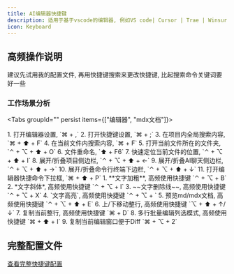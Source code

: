 ```yaml
---
title: AI编辑器快捷键
description: 适用于基于vscode的编辑器, 例如VS code| Cursor | Trae | Winsurf
icon: Keyboard
---
```


## 高频操作说明
<Callout type="warn"> 建议先试用我的配置文件, 再用快捷键搜索来更改快捷键, 比起搜索命令关键词要好一些 </Callout>

### 工作场景分析

<Tabs groupId="" persist items={["编辑器", "mdx文档"]}>

  <Tab value="编辑器">
    1.  打开编辑器设置,                `⌘ + ,`
    2.  打开快捷键设置,                `⌘ + ;`
    3.  在项目内全局搜索内容,           `⌘ + ⬆ + F`
    4.  在当前文件内搜索内容,           `⌘ + F`
    5.  打开当前文件所在的文件夹,        `⌃ + ⌥ + ⬆ + O`
    6.  文件重命名,                    `⬆ + F6`
    7.  快速定位当前文件的位置,          `⌃ + ⌥ + ⬆ + I`
    8.  展开/折叠项目侧边栏,            `⌃ + ⌥ + ⬆ + ←`
    9.  展开/折叠AI聊天侧边栏,          `⌃ + ⌥ + ⬆ + →`
    10. 展开/折叠命令行终端下边栏,       `⌃ + ⌥ + ⬆ + ↓`
    11. 打开编辑器快捷命令下拉框,        `⌘ + ⬆ + P`
  </Tab>

  <Tab value="mdx文档">
    1. **文字加粗**, 高频使用快捷键           `⌃ + ⌥ + B`
    2. *文字斜体*, 高频使用快捷键             `⌃ + ⌥ + I`
    3. ~~文字删除线~~, 高频使用快捷键         `⌃ + ⌥ + X`
    4. `文字高亮`, 高频使用快捷键             `⌃ + ⌥ + `
    5. 预览md/mdx文档, 高频使用快捷键         `⌃ + ⌥ + ⬆ + E`
    6. 上/下移动整行, 高频使用快捷键           `⌥ + ⬆ + ↑/↓`
    7. 复制当前整行, 高频使用快捷键            `⌘ + D`
    8. 多行批量编辑列选模式, 高频使用快捷键     `⌘ + ⬆ + I`
    9. 复制当前编辑窗口便于Diff               `⌘ + ⌥ + 2`
  </Tab>
</Tabs>

## 完整配置文件
[查看完整快捷键配置](https://github.com/PowerZCY/next-ai-build/tree/main/docs/keybindings.jsonc)



